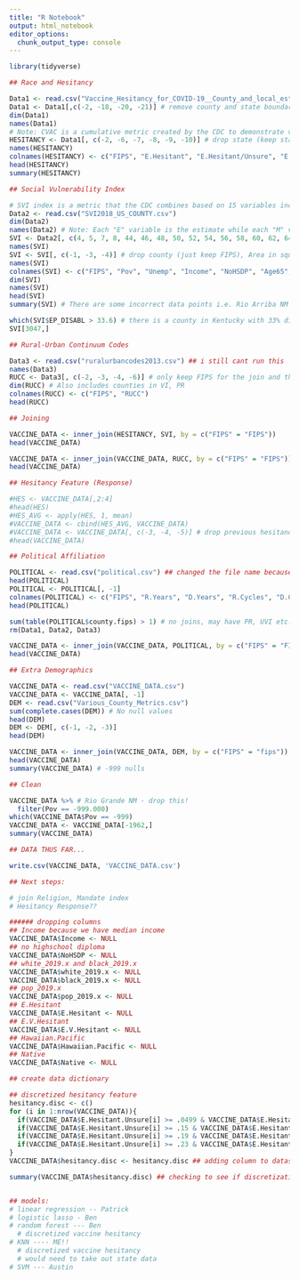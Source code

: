 ```yaml
---
title: "R Notebook"
output: html_notebook
editor_options: 
  chunk_output_type: console
---
```



```r
library(tidyverse)

## Race and Hesitancy 

Data1 <- read.csv("Vaccine_Hesitancy_for_COVID-19__County_and_local_estimates.csv")
Data1 <- Data1[,c(-2, -18, -20, -21)] # remove county and state boundary. 
dim(Data1)
names(Data1)
# Note: CVAC is a cumulative metric created by the CDC to demonstrate vaccine hesitancy. In short, it is the combination of the 3 variables describing vaccine hesitancy and a likely good candidate for our response. 
HESITANCY <- Data1[, c(-2, -6, -7, -8, -9, -10)] # drop state (keep state code), SVI (to be discretized), CVAC (we will use mean hesitancy), fully vaxxed 6/10. 
names(HESITANCY)
colnames(HESITANCY) <- c("FIPS", "E.Hesitant", "E.Hesitant/Unsure", "E.V.Hesitant", "Hispanic", "Native", "Asian", "Black", "Hawaiian.Pacific", "White", "State")
head(HESITANCY)
summary(HESITANCY)

## Social Vulnerability Index 

# SVI index is a metric that the CDC combines based on 15 variables included in the "SVI" dataframe. 
Data2 <- read.csv("SVI2018_US_COUNTY.csv")
dim(Data2)
names(Data2) # Note: Each "E" variable is the estimate while each "M" variable is the margin of error. 
SVI <- Data2[, c(4, 5, 7, 8, 44, 46, 48, 50, 52, 54, 56, 58, 60, 62, 64, 66, 68, 70, 72)] # these describe the 15 variables as percentages. 
names(SVI)
SVI <- SVI[, c(-1, -3, -4)] # drop county (just keep FIPS), Area in square miles (use RUCC), population. 
names(SVI)
colnames(SVI) <- c("FIPS", "Pov", "Unemp", "Income", "NoHSDP", "Age65", "Age17", "Disab", "SNGPNT", "MINRTY", "LIMENG", "MUnit", "Mobile", "Crowd", "NoVeh", "GroupQ")
dim(SVI)
names(SVI)
head(SVI)
summary(SVI) # There are some incorrect data points i.e. Rio Arriba NM

which(SVI$EP_DISABL > 33.6) # there is a county in Kentucky with 33% disability. Further research showed it was one of the most unhealthy counties in the US. 
SVI[3047,]

## Rural-Urban Continuum Codes 

Data3 <- read.csv("ruralurbancodes2013.csv") ## i still cant run this
names(Data3)
RUCC <- Data3[, c(-2, -3, -4, -6)] # only keep FIPS for the join and the RUCC code. 
dim(RUCC) # Also includes counties in VI, PR 
colnames(RUCC) <- c("FIPS", "RUCC")
head(RUCC)

## Joining 

VACCINE_DATA <- inner_join(HESITANCY, SVI, by = c("FIPS" = "FIPS"))
head(VACCINE_DATA)

VACCINE_DATA <- inner_join(VACCINE_DATA, RUCC, by = c("FIPS" = "FIPS"))
head(VACCINE_DATA)

## Hesitancy Feature (Response)

#HES <- VACCINE_DATA[,2:4]
#head(HES)
#HES_AVG <- apply(HES, 1, mean)
#VACCINE_DATA <- cbind(HES_AVG, VACCINE_DATA)
#VACCINE_DATA <- VACCINE_DATA[, c(-3, -4, -5)] # drop previous hesitancy categories 
#head(VACCINE_DATA)

## Political Affiliation 

POLITICAL <- read.csv("political.csv") ## changed the file name because it was different in my comp
head(POLITICAL)
POLITICAL <- POLITICAL[, -1]
colnames(POLITICAL) <- c("FIPS", "R.Years", "D.Years", "R.Cycles", "D.Cycles", "2020")
head(POLITICAL)

sum(table(POLITICAL$county.fips) > 1) # no joins, may have PR, UVI etc. Inner join should scrap. 
rm(Data1, Data2, Data3)

VACCINE_DATA <- inner_join(VACCINE_DATA, POLITICAL, by = c("FIPS" = "FIPS"))
head(VACCINE_DATA)

## Extra Demographics 

VACCINE_DATA <- read.csv("VACCINE_DATA.csv")
VACCINE_DATA <- VACCINE_DATA[, -1]
DEM <- read.csv("Various_County_Metrics.csv")
sum(complete.cases(DEM)) # No null values 
head(DEM)
DEM <- DEM[, c(-1, -2, -3)]
head(DEM)

VACCINE_DATA <- inner_join(VACCINE_DATA, DEM, by = c("FIPS" = "fips"))
head(VACCINE_DATA)
summary(VACCINE_DATA) # -999 nulls 

## Clean 

VACCINE_DATA %>% # Rio Grande NM - drop this! 
  filter(Pov == -999.000)
which(VACCINE_DATA$Pov == -999)
VACCINE_DATA <- VACCINE_DATA[-1962,]
summary(VACCINE_DATA)

## DATA THUS FAR... 

write.csv(VACCINE_DATA, 'VACCINE_DATA.csv')

## Next steps: 

# join Religion, Mandate index 
# Hesitancy Response?? 

###### dropping columns
## Income because we have median income
VACCINE_DATA$Income <- NULL
## no highschool diploma
VACCINE_DATA$NoHSDP <- NULL
## white_2019.x and black_2019.x
VACCINE_DATA$white_2019.x <- NULL
VACCINE_DATA$black_2019.x <- NULL
## pop_2019.x
VACCINE_DATA$pop_2019.x <- NULL
## E.Hesitant
VACCINE_DATA$E.Hesitant <- NULL
## E.V.Hesitant
VACCINE_DATA$E.V.Hesitant <- NULL
## Hawaiian.Pacific
VACCINE_DATA$Hawaiian.Pacific <- NULL
## Native
VACCINE_DATA$Native <- NULL

## create data dictionary

## discretized hesitancy feature
hesitancy.disc <- c()
for (i in 1:nrow(VACCINE_DATA)){
  if(VACCINE_DATA$E.Hesitant.Unsure[i] >= .0499 & VACCINE_DATA$E.Hesitant.Unsure[i] <= .15) {hesitancy.disc[i] <- 1}
  if(VACCINE_DATA$E.Hesitant.Unsure[i] >= .15 & VACCINE_DATA$E.Hesitant.Unsure[i] <= .19) {hesitancy.disc[i] <- 2}
  if(VACCINE_DATA$E.Hesitant.Unsure[i] >= .19 & VACCINE_DATA$E.Hesitant.Unsure[i] <= .23) {hesitancy.disc[i] <- 3}
  if(VACCINE_DATA$E.Hesitant.Unsure[i] >= .23 & VACCINE_DATA$E.Hesitant.Unsure[i] <= .33) {hesitancy.disc[i] <- 4}
}
VACCINE_DATA$hesitancy.disc <- hesitancy.disc ## adding column to dataset

summary(VACCINE_DATA$hesitancy.disc) ## checking to see if discretization resulted in any NAs


## models:
# linear regression -- Patrick
# logistic lasso - Ben
# random forest --- Ben
  # discretized vaccine hesitancy
# KNN ---- ME!! 
  # discretized vaccine hesitancy
  # would need to take out state data
# SVM --- Austin

```


